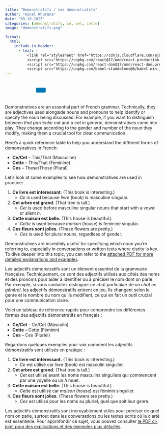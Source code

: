 ```yaml
---
title: "Demonstratifs / les démonstratifs"
author: "Kunal Khurana"
date: "03-10-2025"
categories: [démonstratifs, ce, cet, cette]
image: "demonstratifs.png"

format:
  html:
    include-in-header:
      - text: |
          <link rel="stylesheet" href="https://cdnjs.cloudflare.com/ajax/libs/font-awesome/6.0.0/css/all.min.css">
          <script src="https://unpkg.com/react@17/umd/react.production.min.js"></script>
          <script src="https://unpkg.com/react-dom@17/umd/react-dom.production.min.js"></script>
          <script src="https://unpkg.com/babel-standalone@6/babel.min.js"></script>
---
```


::: {style="text-align: left; padding: 10px;"}
<a href="mailto:info@frenchwithkunal.ca" target="_blank" style="margin: 0 10px; color: #000;"><i class="fas fa-envelope fa-lg"></i></a> <a href="https://www.instagram.com/kunal.khurana7" target="_blank" style="margin: 0 10px; color: #E1306C;"><i class="fab fa-instagram fa-lg"></i></a> <a href="https://frenchwithkunal.ca" target="_blank" style="margin: 0 10px; color: #0077b5;"><i class="fas fa-globe fa-lg"></i></a> <a href="https://whatsapp.com/channel/0029Vb57n2e7dmegpjYpyi3V" target="_blank" style="margin: 0 10px; color: #25D366;"><i class="fab fa-whatsapp fa-lg"></i></a> <button onclick="copyLink()" style="background-color: #0077b5; color: white; padding: 8px 16px; border: none; border-radius: 4px; cursor: pointer; margin-left: 10px;"> <i class="fas fa-copy"></i> </button> [Link copied!]{#copy-message style="margin-left: 10px; color: green; display: none;"}
:::

```{=html}
<script>
  function copyLink() {
    // Get the current page URL
    const url = window.location.href;
    
    // Copy the URL to the clipboard
    navigator.clipboard.writeText(url).then(() => {
      // Show a confirmation message
      const message = document.getElementById("copy-message");
      message.style.display = "inline";
      setTimeout(() => {
        message.style.display = "none";
      }, 2000); // Hide the message after 2 seconds
    });
  }
</script>
```

<script>
const usersDatabase = ["khuranasoilpau@gmail.com", "rumeetwala@gmail.com", "test", "gargikhurana2003@gmail.com", "bharat0311@hotmail.com"]; // Add your authorized users here
const userInput = prompt(
  document.documentElement.lang === "fr"
    ? "Entrez votre email pour voir cet article :"
    : "Enter your email to view this post:"
);

if (!usersDatabase.includes(userInput)) {
  alert(
    document.documentElement.lang === "fr"
      ? "Vous n'avez pas accès à cet article. Veuillez vous abonner pour y accéder."
      : "You do not have access to this post. Please subscribe to gain access."
  );
  window.location.href =
    document.documentElement.lang === "fr"
      ? "https://frenchwithkunal.ca/fr/payment.html"
      : "https://frenchwithkunal.ca/payment.html"; // Redirect to the subscription/payment page
}


</script>


::: {.content-visible when-profile="english"}

Demonstratives are an essential part of French grammar. Technically, they are adjectives used alongside nouns and pronouns to help identify or specify the noun being discussed. For example, if you want to distinguish between *that particular cat* and *a cat in general*, demonstratives come into play. They change according to the gender and number of the noun they modify, making them a crucial tool for clear communication.

Here’s a quick reference table to help you understand the different forms of demonstratives in French:

- **Ce/Cet** – This/That (Masculine)
- **Cette** – This/That (Feminine)
- **Ces** – These/Those (Plural)

Let’s look at some examples to see how demonstratives are used in practice:

1. **Ce livre est intéressant.** (This book is interesting.)  
   - *Ce* is used because *livre* (book) is masculine singular.

2. **Cet arbre est grand.** (That tree is tall.)  
   - *Cet* is used before masculine singular nouns that start with a vowel or silent *h*.

3. **Cette maison est belle.** (This house is beautiful.)  
   - *Cette* is used because *maison* (house) is feminine singular.

4. **Ces fleurs sont jolies.** (These flowers are pretty.)  
   - *Ces* is used for plural nouns, regardless of gender.

Demonstratives are incredibly useful for specifying which noun you’re referring to, especially in conversations or written texts where clarity is key. To dive deeper into this topic, you can refer to the [attached PDF for more detailed explanations and examples](https://drive.google.com/file/d/1ngdA8VMsN101wkfLRurtkPGtdRN3KGhB/view?usp=drive_link).



:::


::: {.content-visisble when-profile="french"}

Les adjectifs démonstratifs sont un élément essentiel de la grammaire française. Techniquement, ce sont des adjectifs utilisés aux côtés des noms et des pronoms pour aider à identifier ou à préciser le nom dont on parle. Par exemple, si vous souhaitez distinguer *ce chat particulier* de *un chat en général*, les adjectifs démonstratifs entrent en jeu. Ils changent selon le genre et le nombre du nom qu’ils modifient, ce qui en fait un outil crucial pour une communication claire.

Voici un tableau de référence rapide pour comprendre les différentes formes des adjectifs démonstratifs en français :

- **Ce/Cet** – Ce/Cet (Masculin)
- **Cette** – Cette (Féminin)
- **Ces** – Ces (Pluriel)

Regardons quelques exemples pour voir comment les adjectifs démonstratifs sont utilisés en pratique :

1. **Ce livre est intéressant.** (This book is interesting.)  
   - *Ce* est utilisé car *livre* (book) est masculin singulier.

2. **Cet arbre est grand.** (That tree is tall.)  
   - *Cet* est utilisé avant les noms masculins singuliers qui commencent par une voyelle ou un *h* muet.

3. **Cette maison est belle.** (This house is beautiful.)  
   - *Cette* est utilisé car *maison* (house) est féminin singulier.

4. **Ces fleurs sont jolies.** (These flowers are pretty.)  
   - *Ces* est utilisé pour les noms au pluriel, quel que soit leur genre.

Les adjectifs démonstratifs sont incroyablement utiles pour préciser de quel nom on parle, surtout dans les conversations ou les textes écrits où la clarté est essentielle. Pour approfondir ce sujet, vous pouvez consulter [le PDF ci-joint pour des explications et des exemples plus détaillés](https://drive.google.com/file/d/1ngdA8VMsN101wkfLRurtkPGtdRN3KGhB/view?usp=drive_link).


:::
